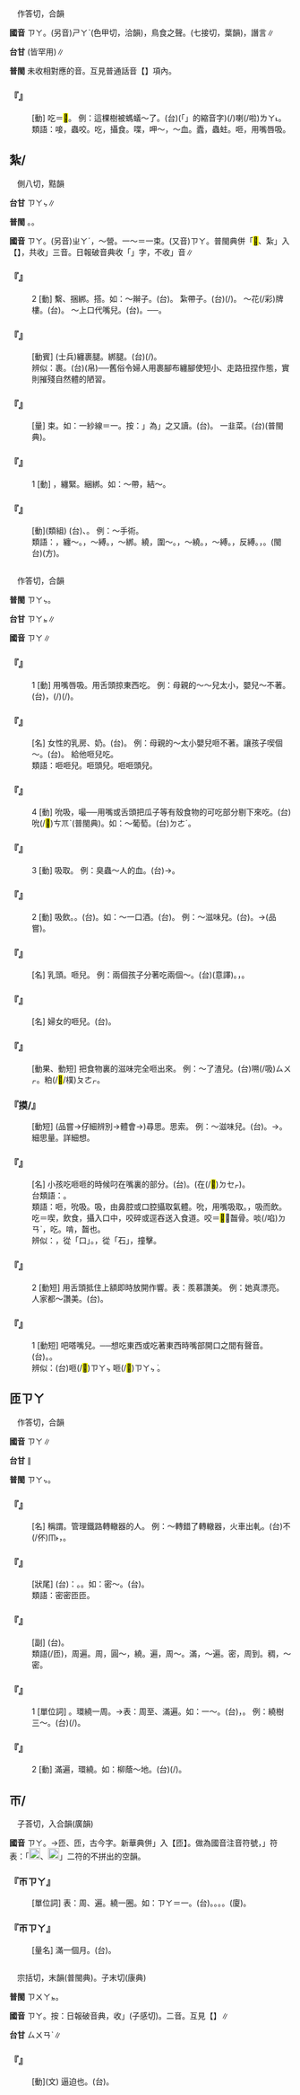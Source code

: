 
=={{ruby|唼|ㄗㄚ}}==

　作答切，合韻

'''國音''' <rt>ㄗㄚ</rt>。(另音)<rt>ㄕㄚˋ</rt>(色甲切，洽韻)，鳥食之聲。{{ruby|(文)|ㄑㄧㄝˋ}}(七接切，葉韻)，譖言∥

'''台甘''' {{ruby|(文)|ㄑㄧㄚㆴ}}{{ruby|。|ㄗㄚㆵ}}(皆罕用)∥

'''普閩''' 未收相對應的音。互見普通話音【{{ruby|唼|ㄕㄚˋ}}】項內。

    

==='''『{{ruby|唼|ㄗㄚ}}』'''===
: [動] 吃＝<mark>&#xf9b44;</mark>。 例：這棵樹被螞蟻～{{ruby|死|·ㄒㄧˋ}}了。(台){{ruby|<mark>&#xffb50;</mark>|ㄐㄧㆵ}}(「{{ruby|此|ㄐㄧˋ}}{{ruby|一|ㄐㄧㆵ ͘}}」的縮音字)(/{{ruby|此|ㄐㄧㆵ}}){{ruby|欉|ㄗㄤˊ}}{{ruby|樹|ㄑㄧㄨ˫}}{{ruby|仔|ㄚ}}{{ruby|付|ㄏㆦ˫}}{{ruby|蚼|ㄍㄠˋ}}{{ruby|蟻|ㄏㄧㄚ˫}}{{ruby|咬|ㄍㄚ˫}}{{ruby|死|·ㄒㄧˋ}}喇(/啦)<rt>ㄌㄚ˪</rt>。
:類語：唼，蟲咬。吃，攝食。喋，呷～，～血。蠹，蟲蛀。咂，用嘴唇吸。
:
    

==紮/{{ruby|<mark>&#xffdd4;</mark>|ㄗㄚ}}==

　側八切，黠韻

'''台甘''' <rt>ㄗㄚㆴ</rt>∥

'''普閩''' {{ruby|(文)|ㄗㄚㆴ}}。{{ruby|(白)|ㄗㄚㆷ}}。

'''國音''' <rt>ㄗㄚ</rt>。(另音)<rt>ㄓㄚˊ</rt>，～營。一～＝一束。(又音)<rt>ㄗㄚ</rt>。普閩典併「<mark>&#xffdd4;</mark>、紮」入【{{ruby|扎|ㄗㄚ}}】，共收{{ruby|「|ㄗㄚ}}{{ruby|、|ㄓㄚˊ}}{{ruby|、|ㄓㄚ}}」三音。日報破音典收「{{ruby|扎|ㄓㄚ/ㄓㄚˊ}}」字，不收{{ruby|「|ㄗㄚ}}」音∥

    

==='''『{{ruby|紮|ㄗㄚ}}』'''===
:2  [動] 繫、捆綁。搭。如：～辮子。(台){{ruby|辮|ㄅㆪ˫}}{{ruby|毛|ㄇㆭˊ}}{{ruby|尾|ㆠㄨㆤˋ/ㆠㆤˋ}}{{ruby|仔|ㄚ}}。 紮帶子。(台){{ruby|結|ㄍㄚㆵ}}(/{{ruby|縛|ㄅㄚㆶ ͘}}){{ruby|帶|ㄉㄨㄚ˪}}{{ruby|仔|ㄚ}}。 ～花(/彩)牌樓。(台){{ruby|縛|ㄅㄚㆶ ͘}}{{ruby|花|ㄏㄨㆤ}}{{ruby|結|ㄍㄚㆵ}}{{ruby|綵|ㄘㄞˋ}}{{ruby|丌|ㆤ}}{{ruby|牌|ㄅㄞˊ}}{{ruby|樓|ㄌㄠˊ}}。 ～上口代嘴兒。(台){{ruby|推|ㄘㄨㄧ}}{{ruby|袋|ㄉㆤ˫}}{{ruby|仔|ㄚ}}{{ruby|嘴|ㄘㄨㄧ˪}}{{ruby|推|ㄘㄨㄧ}}{{ruby|付|ㄏㆦ˫}}{{ruby|恆|ㄢˊ}}。──{{ruby|箍|ㄎㆦ}}{{ruby|<mark>&#xf9853;</mark>|ㄉㄧ˫}}{{ruby|袋|ㄉㆤ˫}}{{ruby|仔|ㄚ}}{{ruby|嘴|ㄘㄨㄧ˪}}{{ruby|丌|ㆤ}}{{ruby|帶|ㄉㄨㄚ˪}}{{ruby|仔|ㄚ}}{{ruby|推|ㄘㄨㄧ}}{{ruby|付|ㄏㆦ˫}}{{ruby|恆|ㄢˊ}}。
    

==='''『{{ruby|紮|ㄗㄚ}}{{ruby|腿|ㄊㄨㄟˇ}}』'''===
: [動賓] (士兵)纏裹腿。綁腿。(台){{ruby|縛|ㄅㄚㆶ ͘}}(/{{ruby|<mark>&#xffdd4;</mark>|ㄗㄚㆵ}}){{ruby|骹|ㄎㄚ}}{{ruby|繳|ㄍㄧㄠˋ}}。
:辨似：裹{{ruby|腳|·ㄐㄧㄠ}}。(台){{ruby|縛|ㄅㄚㆶ ͘}}{{ruby|骹|ㄎㄚ}}(帛)──舊俗令婦人用裹腳布纏腳使短小、走路扭捏作態，實則摧殘自然體的陋習。
:
    

==='''『{{ruby|紮|ㄗㄚ/ㄓㄚˊ}}』'''===
: [量] 束。如：一{{ruby|～|ㄗㄚ}}紗線＝一{{ruby|<mark>&#xffdd4;</mark>|ㄓㄚˊ}}{{ruby|紗|ㄕㄚ}}{{ruby|線|ㄒㄧㄢˋ}}。按：{{ruby|「|ㄗㄚ}}」為{{ruby|「|ㄓㄚˊ}}」之又讀。(台){{ruby|一|ㄐㄧㆵ ͘}}{{ruby|摳|ㄎㄠ}}{{ruby|線|ㄙㄨㆩ˪}}。 一{{ruby|<mark>&#xffdd4;</mark>|ㄗㄚ}}韭菜。(台){{ruby|一|ㄐㄧㆵ ͘}}{{ruby|捻|ㄌㄧㆰ˫}}{{ruby|韭|ㄍㄨˋ}}{{ruby|菜|ㄘㄞ˪}}(普閩典)。
    

==='''『{{ruby|紮|ㄗㄚ}}』'''===
:1  [動] {{ruby|繫|ㄐㄧˋ}}，纏緊。綑綁。如：～帶，結～。
    

==='''『{{ruby|結|ㄐㄧㄝˊ}}{{ruby|紮|ㄗㄚ}}』'''===
: [動](類組) (台){{ruby|結|ㄍㄚㆵ}}、{{ruby|縛|ㄅㄚㆶ ͘}}。 例：～手術。
:類語：{{ruby|紮|ㄗㄚ}}，纏～。{{ruby|繫|ㄐㄧˋ}}，～縛。{{ruby|捆|ㄎㄨㄣˇ}}，～綁。繞，圍～。{{ruby|纏|ㄔㄢˊ}}，～繞。{{ruby|束|ㄕㄨˋ}}，～縛。{{ruby|綁|ㄅㄤˇ}}，反縛。{{ruby|拴|ㄕㄨㄢ}}，{{ruby|繫|ㄐㄧˋ}}。{{ruby|絪|ㄧㄣ}}(閩台)(方){{ruby|纏|ㄉㆪˊ}}{{ruby|繞|ㄌㄧㄠ˫}}。
:
    

=={{ruby|咂|ㄗㄚ}}==

　作答切，合韻

'''普閩''' <rt>ㄗㄚㆴ</rt>。

'''台甘''' <rt>ㄗㄚㆵ</rt>∥

'''國音''' <rt>ㄗㄚ</rt>∥

    

==='''『{{ruby|咂|ㄗㄚ}}』'''===
:1  [動] 用嘴唇吸。用舌頭掠東西吃。 例：母親的～～兒太小，嬰兒～不著。(台){{ruby|老|ㄌㄠ˫}}{{ruby|母|ㆠㄜˋ/ㆠㄨˋ}}{{ruby|丌|ㆤ}}{{ruby|乳|ㄋㄧ/ㄌㄧㄥ}}{{ruby|頭|ㄊㄠˊ}}{{ruby|傷|ㄒㄧㆫ/ㄒㄧㆧ}}{{ruby|細|ㄙㄨㆤ˪/ㄙㆤ˪}}{{ruby|粒|ㄌㄧㄚㆴ ͘}}，{{ruby|紅|ㄤˊ}}{{ruby|嬰|ㆪ}}{{ruby|仔|ㄚ}}{{ruby|含|ㄍㆰˊ}}(/{{ruby|吮|ㄗㆭ˫}}){{ruby|<mark>&#xffa45;</mark>|ㆠㆤ˫/ㆠㄨㆤ˫}}{{ruby|著|ㄉㄧㄜㆷ ͘}}(/{{ruby|嗍|ㄙㄨㆷ}}{{ruby|<mark>&#xffa45;</mark>|ㆠㆤ˫/ㆠㄨㆤ˫}}{{ruby|著|ㄉㄧㄜㆷ ͘}})。
    

==='''『{{ruby|咂|ㄗㄚ}}{{ruby|兒|ㄦ}}』'''===
: [名] 女性的乳房、奶。(台){{ruby|乳|ㄌㄧㄥ/ㄋㄧ/ㄌㄧㄣ/ㄋㆤ}}。 例：母親的～太小嬰兒咂不著。讓孩子喫個～。(台){{ruby|付|ㄏㆦ˫}}{{ruby|<mark>&#xffb51;</mark>|ㆣㄧㄣˋ}}{{ruby|仔|ㄚ}}{{ruby|食|ㄐㄧㄚㆷ ͘}}{{ruby|乳|ㄌㄧㄥ}}{{ruby|一|ㄐㄧㆵ ͘}}{{ruby|下|·ㆤ˫}}。 給他咂兒吃。
:類語：咂咂兒。咂頭兒。咂咂頭兒。
:
    

==='''『{{ruby|咂|ㄗㄚ}}』'''===
:4  [動] 吮吸，嘬──用嘴或舌頭把瓜子等有殼食物的可吃部分剔下來吃。(台)吮(/<mark>&#xf9a44;</mark>)<rt>ㄘㆭˋ</rt>(普閩典)。如：～葡萄。(台){{ruby|<mark>&#xf9a44;</mark>|ㄘㆭˋ}}{{ruby|葡|ㄆㄜˊ}}{{ruby|萄|ㄉㄜˊ}}{{ruby|→|ㄆㄨˊ}}<rt>ㄉㄜˊ</rt>。
    

==='''『{{ruby|咂|ㄗㄚ}}』'''===
:3  [動] 吸取。 例：臭蟲～人的血。(台){{ruby|木|ㆠㄚㆶ ͘}}→{{ruby|木|ㆠㄚㆵ ͘}}{{ruby|虱|ㄙㄚㆵ}}{{ruby|嗍|ㄙㄨㆷ}}{{ruby|人|ㄌㄤˊ}}{{ruby|丌|ㆤ}}{{ruby|血|ㄏㄨㆤㆷ/ㄏㄨㄧㆷ}}。
    

==='''『{{ruby|咂|ㄗㄚ}}』'''===
:2  [動] 吸飲。{{ruby|呷|ㄒㄧㄚˊ}}。(台){{ruby|咠|ㄐㄧㆴ}}。如：～一口酒。(台){{ruby|咠|ㄐㄧㆴ/ㄑㄧㆴ}}{{ruby|一|ㄐㄧㆵ ͘}}{{ruby|嘴|ㄘㄨㄧ˪}}{{ruby|酒|ㄐㄧㄨˋ}}。 例：～滋味兒。(台){{ruby|咠|ㄐㄧㆴ}}{{ruby|一|ㄐㄧㆵ ͘}}{{ruby|個|ㆤˊ}}{{ruby|滋|ㄗㄨ}}{{ruby|味|ㆠㄧ˫}}。→{{ruby|試|ㄑㄧ˪}}(品嘗){{ruby|滋|ㄗㄨ}}{{ruby|味|ㆠㄧ˫}}。
    

==='''『{{ruby|咂|ㄗㄚ}}{{ruby|咂|ㄗㄚ}}{{ruby|兒|ㄦ}}』'''===
: [名] 乳頭。咂兒。 例：兩個孩子分著吃兩個～。(台){{ruby|兩|ㄋㆭ˫}}{{ruby|個|ㆤˊ}}{{ruby|<mark>&#xffb51;</mark>|ㆣㄧㄣˋ}}{{ruby|仔|ㄚ}}{{ruby|分|ㄅㄨㄣ}}{{ruby|食|ㄐㄧㄚㆷ ͘}}{{ruby|<mark>&#xffad9;</mark>|ㄧㄣ}}{{ruby|老|ㄌㄠ˫}}{{ruby|母|ㆠㄨˋ}}{{ruby|丌|ㆤ}}{{ruby|兩|ㄋㆭ˫}}{{ruby|粒|ㄌㄧㄚㆴ ͘}}{{ruby|乳|ㄌㄧㄣ/ㄌㄧㄥ/ㄋㄧ}}(意譯)。{{ruby|兩|ㄋㆭ˫}}{{ruby|個|ㆤˊ}}{{ruby|<mark>&#xffb51;</mark>|ㆣㄧㄣˋ}}{{ruby|仔|ㄚ}}，{{ruby|一|ㄐㄧㆵ ͘}}{{ruby|個|ㆤˊ}}{{ruby|食|ㄐㄧㄚㆷ ͘}}{{ruby|<mark>&#xffad9;</mark>|ㄧㄣ}}{{ruby|老|ㄌㄠ˫}}{{ruby|母|ㆠㄨˋ}}{{ruby|丌|ㆤ}}{{ruby|一|ㄐㄧㆵ ͘}}{{ruby|旁|ㄅㄧㄥˊ}}{{ruby|乳|ㄌㄧㄣ/ㄌㄧㄥ/ㄋㄧ}}。
    

==='''『{{ruby|咂|ㄗㄚ}}{{ruby|頭|ㄊㄡˊ}}{{ruby|兒|ㄦ}}』'''===
: [名] 婦女的咂兒。(台){{ruby|婦|ㄏㄨ˫}}{{ruby|女|ㄌㄧˋ/ㄌㄨˋ}}{{ruby|丌|ㆤ}}{{ruby|乳|ㄌㄧㄥ/ㄋㄧ}}{{ruby|頭|ㄊㄠˊ}}。
    

==='''『{{ruby|咂|ㄗㄚ}}{{ruby|透|ㄊㄡˋ}}』'''===
: [動果、動短] 把食物裏的滋味完全咂出來。 例：～了渣兒。(台)嗍(/吸)<rt>ㄙㄨㆷ</rt>{{ruby|了|ㄌㄧㄠˋ}}{{ruby|了|ㄌㄧㄠˋ}}。{{ruby|嗍|ㄙㄨㆷ}}{{ruby|<mark>&#xffa42;</mark>|ㄍㄚㆷ}}{{ruby|偆|ㄘㄨㄣ}}{{ruby|一|ㄐㄧㆵ ͘}}{{ruby|塊|ㄉㆤ˪}}粕(/<mark>&#xf94a6;</mark>/樸)<rt>ㄆㄜㆷ</rt>。
    

==='''『{{ruby|咂|ㄗㄚ}}摸/{{ruby|摩|·ㄇㄛ}}』'''===
: [動短] (品嘗→仔細辨別→體會→)尋思。思索。 例：～滋味兒。(台){{ruby|咠|ㄑㄧㆴ/ㄐㄧㆴ}}{{ruby|味|ㆠㄧ˫}}。→{{ruby|試|ㄑㄧ˪}}{{ruby|滋|ㄗㄨ}}{{ruby|味|ㆠㄧ˫}}。 細思量。詳細想。
    

==='''『{{ruby|咂|ㄗㄚ}}{{ruby|咂|ㄗㄚ}}{{ruby|頭|ㄊㄡˊ}}{{ruby|兒|ㄦ}}』'''===
: [名] 小孩吃咂咂的時候叼在嘴裏的部分。(台){{ruby|乳|ㄌㄧㄥ}}{{ruby|頭|ㄊㄠˊ}}。({{ruby|嬰|ㆪ}}{{ruby|仔|ㄚ}}{{ruby|嗍|ㄙㄨㆷ}}{{ruby|乳|ㄌㄧㄥ}}{{ruby|時|ㄒㄧˊ}}在(/<mark>&#xf9549;</mark>)<rt>ㄉㆤㆷ</rt>{{ruby|含|ㄍㆰˊ}}{{ruby|丌|ㆤ}}{{ruby|部|ㄅㆦ˫}}{{ruby|分|ㄏㄨㄣ˫}})。
:台類語：{{ruby|樹|ㄑㄧㄨ˫}}{{ruby|乳|ㄋㄧ/ㄌㄧㄣ/ㄌㄧㄥ}}{{ruby|頭|ㄊㄠˊ}}。
:
:類語：咂，吮吸。吸，由鼻腔或口腔攝取氣體。吮，用嘴吸取。{{ruby|呷|ㄒㄧㄚˊ}}，吸而飲。吃＝喫，飲食，攝入口中，咬碎或逕吞送入食道。咬＝<mark>&#xf95ab;</mark>，齧骨。啖(/啗)<rt>ㄉㄢˋ</rt>，吃。啃，齧也。
:
:辨似：{{ruby|咂|ㄗㄚ}}，從「口」。{{ruby|砸|ㄗㄚˊ}}，從「石」，撞擊。
:
    

==='''『{{ruby|咂|ㄗㄚ}}{{ruby|嘴|ㄗㄨㄟˇ}}{{ruby|兒|ㄦ}}』'''===
:2  [動短] 用舌頭抵住上額即時放開作響。表：羨慕讚美。 例：她真漂亮。人家都～讚美。(台){{ruby|伊|ㄧ}}{{ruby|真|ㄐㄧㄣ}}{{ruby|<mark>&#xffad0;</mark>|ㄙㄨㄧˋ}}{{ruby|大|ㄉㄞ˫}}{{ruby|家|ㄍㆤ}}{{ruby|看|ㄎㄨㆩ˪}}{{ruby|著|ㄉㄧㄜㆷ ͘}}{{ruby|攏|ㄌㆲˋ}}{{ruby|<mark>&#xf9b43;</mark>|ㄉㄚㆶ ͘}}{{ruby|<mark>&#xf9b43;</mark>|ㄉㄚㆶ ͘}}{{ruby|叫|ㄍㄧㄜ˪}}。
    

==='''『{{ruby|咂|ㄗㄚ}}{{ruby|嘴|ㄗㄨㄟˇ}}{{ruby|兒|ㄦ}}』'''===
:1  [動短] 吧嗒嘴兒。──想吃東西或吃著東西時嘴部開口之間有聲音。(台){{ruby|嘀|ㄉㄧㆷ ͘}}{{ruby|嗒|ㄉㄚㆴ ͘}}{{ruby|叫|ㄍㄧㄜ˪}}。{{ruby|嗒|ㄉㄚㆴ ͘}}{{ruby|嗒|ㄉㄚㆴ ͘}}{{ruby|叫|ㄍㄧㄜ˪}}。
:辨似：(台)咂(/<mark>&#xf9367;</mark>)<rt>ㄗㄚㆴ ͘</rt>咂(/<mark>&#xf9367;</mark>)<rt>ㄗㄚㆴ ͘</rt>{{ruby|叫|ㄍㄧㄜ˪}}。
:
    

==匝{{ruby|/|ㄭ}}<rt>ㄗㄚ</rt>==

　作答切，合韻

'''國音''' <rt>ㄗㄚ</rt>∥

'''台甘''' {{ruby|(文)|ㄗㄚㆵ}}∥

'''普閩''' <rt>ㄗㄚㆴ</rt>。

    

==='''『{{ruby|匝|ㄗㄚ}}{{ruby|工|ㄍㄨㄥ}}』'''===
: [名] 稱謂。管理鐵路轉轍器的人。 例：～轉錯了轉轍器，火車出軋。(台){{ruby|匝|ㄗㄚㆵ}}{{ruby|工|ㄍㄤ}}{{ruby|扳|ㄅㄢ}}{{ruby|轉|ㄗㄨㄢˋ}}{{ruby|轍|ㄉㄧㄚㆵ ͘}}{{ruby|機|ㄍㄧ}}{{ruby|扳|ㄅㄢ}}不(/伓)<rt>ㆬ˫</rt>{{ruby|著|ㄉㄧㄜㆷ ͘}}{{ruby|路|ㄌㆦ˫}}，{{ruby|害|ㄏㄞ˫}}{{ruby|火|ㄏㄨㆤˋ/ㄏㆤˋ/ㄏㄜˋ}}{{ruby|車|ㄑㄧㄚ}}{{ruby|脫|ㄊㄨㄚㆵ}}{{ruby|線|ㄙㄨㆩ˪}}。
    

==='''『{{ruby|匝|ㄗㄚ}}{{ruby|匝|ㄗㄚ}}』'''===
: [狀尾] (台){{ruby|表|ㄅㄧㄠˋ}}：{{ruby|實|ㄗㄚㆵ ͘}}。{{ruby|密|ㆠㄚㆵ ͘}}。如：密～。(台){{ruby|密|ㆠㄚㆵ ͘}}{{ruby|稠|ㄐㄧㄨㆷ ͘}}{{ruby|稠|ㄐㄧㄨㆷ ͘}}。
:類語：密密匝匝。
:
    

==='''『{{ruby|密|ㄇㄧˋ}}{{ruby|密|ㄇㄧˋ}}{{ruby|匝|ㄗㄚ}}{{ruby|匝|ㄗㄚ}}』'''===
: [副] (台){{ruby|密|ㆠㄚㆵ ͘}}{{ruby|稠|ㄐㄧㄨㆷ ͘}}{{ruby|稠|ㄐㄧㄨㆷ ͘}}。
:類語{{ruby|：|ㄭ}}(/匝)，周遍。周，圓～，繞。遍，周～。滿，～遍。密，周到。稠，～密。
:
    

==='''『{{ruby|匝|ㄗㄚ}}』'''===
:1  [單位詞] {{ruby|＝|ㄭ}}。環繞一周。→表：周至、滿遍。如：一～。(台){{ruby|一|ㄐㄧㆵ ͘}}{{ruby|踅|ㄙㆤㆷ ͘}}，{{ruby|一|ㄐㄧㆵ ͘}}{{ruby|輾|ㄌㄧㄣ˪}}{{ruby|轉|ㄉㆭˋ}}。 例：繞樹三～。(台){{ruby|踅|ㄙㆤㆷ ͘}}{{ruby|樹|ㄑㄧㄨ˫}}{{ruby|仔|ㄚ}}(/{{ruby|頭|ㄊㄠˊ}}){{ruby|踅|ㄙㆤㆷ ͘}}{{ruby|三|ㄙㆩ}}{{ruby|輾|ㄌㄧㄣ˪/ㄌㄧㄢ˪}}。
    

==='''『{{ruby|匝|ㄗㄚ}}』'''===
:2  [動] 滿遍，環繞。如：柳蔭～地。(台){{ruby|樹|ㄑㄧㄨ˫}}{{ruby|影|ㆭˋ/ㄧㆩˋ}}{{ruby|蓋|ㄎㆰ˪}}{{ruby|地|ㄉㄨㆤ˫/ㄉㆤ˫}}{{ruby|面|ㆠㄧㄣ˫}}(/{{ruby|塗|ㄊㆦˊ}}{{ruby|骹|ㄎㄚ}})。
    

==<rt>ㄭ</rt>/{{ruby|匝|ㄗㄚ}}==

　子荅切，入合韻(廣韻)

'''國音''' <rt>ㄗㄚ</rt>。→匝{{ruby|。|ㄭ}}、匝，古今字。新華典併{{ruby|「|ㄭ}}」入【匝】。做為國音注音符號，{{ruby|「|ㄭ}}」符表：「[[File:fa55.png|20px]]、[[File:fa59.png|20px]]」二符的不拼出的空韻。

    

==='''『<rt>ㄭ</rt><rt>ㄗㄚ</rt>』'''===
: [單位詞] 表：周、遍。繞一圈。如：{{ruby|一|ㄭ}}<rt>ㄗㄚ</rt>＝一{{ruby|周|ㄓㄡ}}。(台){{ruby|一|ㄧㆵ}}{{ruby|周|ㄐㄧㄨ}}。{{ruby|一|ㄐㄧㆵ ͘}}{{ruby|踅|ㄙㆤㆷ ͘}}。{{ruby|一|ㄐㄧㆵ ͘}}{{ruby|輾|ㄌㄧㄣ˪}}。{{ruby|一|ㄐㄧㆵ ͘}}{{ruby|箍|ㄎㆦ}}{{ruby|輪|ㄌㄧㄣ}}。{{ruby|一|ㄐㄧㆵ ͘}}{{ruby|輾|ㄌㄧㄣ˪}}{{ruby|轉|ㄉㆭˋ}}(廈){{ruby|一|ㄐㄧㆵ ͘}}{{ruby|圈|ㄎㄨㄢˊ}}。
    

==='''『<rt>ㄭ</rt><rt>ㄗㄚ</rt>{{ruby|月|ㄩㄝˋ}}』'''===
: [量名] 滿一個月。(台){{ruby|滿|ㄇㄨㄚˋ}}{{ruby|一|ㄐㄧㆵ ͘}}{{ruby|月|ㆣㄨㆤㆷ ͘/ㆣㆤㆷ ͘}}{{ruby|日|ㆢㄧㆵ ͘/ㄌㄧㆵ ͘}}。
    

=={{ruby|拶|ㄗㄚ}}==

　宗括切，末韻(普閩典)。子末切(康典)

'''普閩''' <rt>ㄗㄨㄚㆵ</rt>。

'''國音''' <rt>ㄗㄚ</rt>。按：日報破音典，收{{ruby|「|ㄗㄚˊ}}{{ruby|、|ㄗㄢˇ}}」(子感切)。二音。互見【{{ruby|拶|ㄗㄚˊ}}】∥

'''台甘''' <rt>ㄙㄨㄢˋ</rt>∥

    

==='''『{{ruby|拶|ㄗㄚ}}』'''===
: [動](文) 逼迫也。(台){{ruby|迫|ㄅㄧㆤㆶ}}{{ruby|促|ㄑㄧㆦㆶ ͘}}。
    
